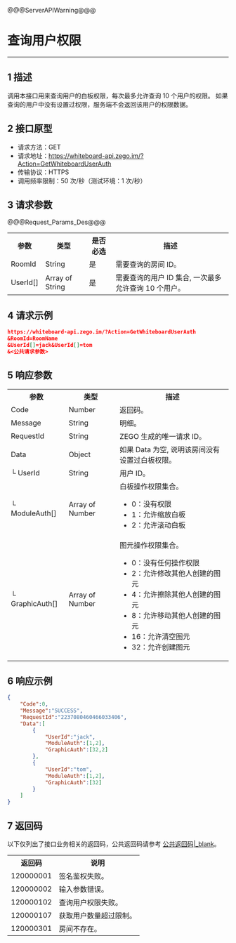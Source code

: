 @@@ServerAPIWarning@@@

# 查询用户权限

- - -

## 1 描述

调用本接口用来查询用户的白板权限，每次最多允许查询 10 个用户的权限。
如果查询的用户中没有设置过权限，服务端不会返回该用户的权限数据。

## 2 接口原型

- 请求方法：GET
- 请求地址：https://whiteboard-api.zego.im/?Action=GetWhiteboardUserAuth
- 传输协议：HTTPS
- 调用频率限制：50 次/秒（测试环境：1 次/秒）

## 3 请求参数

@@@Request_Params_Des@@@

<table>
  
  <tbody><tr>
    <th>参数</th>
    <th>类型</th>
    <th>是否必选</th>
    <th>描述</th>
  </tr>
  <tr>
    <td>RoomId</td>
    <td>String</td>
    <td>是</td>
    <td>需要查询的房间 ID。</td>
  </tr>
  <tr>
    <td>UserId[]</td>
    <td>Array of String</td>
    <td>是</td>
    <td>需要查询的用户 ID 集合, 一次最多允许查询 10 个用户。</td>
  </tr>
</tbody></table>

## 4 请求示例

```json
https://whiteboard-api.zego.im/?Action=GetWhiteboardUserAuth
&RoomId=RoomName
&UserId[]=jack&UserId[]=tom
&<公共请求参数>
```

## 5 响应参数

<table>
  
  <tbody><tr>
    <th>参数</th>
    <th>类型</th>
    <th>描述</th>
  </tr>
  <tr>
    <td>Code</td>
    <td>Number</td>
    <td>返回码。</td>
  </tr>
  <tr>
    <td>Message</td>
    <td>String</td>
    <td>明细。</td>
  </tr>
  <tr>
    <td>RequestId</td>
    <td>String</td>
    <td>ZEGO 生成的唯一请求 ID。</td>
  </tr>
  <tr>
    <td>Data</td>
    <td>Object</td>
    <td>如果 Data 为空, 说明该房间没有设置过白板权限。</td>
  </tr>
  <tr>
    <td>└ UserId</td>
    <td>String</td>
    <td>用户 ID。</td>
  </tr>
  <tr>
    <td>└ ModuleAuth[]</td>
    <td>Array of Number</td>
    <td>白板操作权限集合。<ul><li>0：没有权限</li><li> 1：允许缩放白板</li><li> 2：允许滚动白板</li></ul></td>
  </tr>
  <tr>
    <td>└ GraphicAuth[]</td>
    <td>Array of Number</td>
    <td>图元操作权限集合。<ul><li>0：没有任何操作权限</li><li> 2：允许修改其他人创建的图元</li><li>4：允许擦除其他人创建的图元</li><li>8：允许移动其他人创建的图元</li><li> 16：允许清空图元</li><li>32：允许创建图元</li></ul></td>
  </tr>
</tbody></table>

## 6 响应示例

```json
{
    "Code":0,
    "Message":"SUCCESS",
    "RequestId":"2237080460466033406",
    "Data":[
        {
            "UserId":"jack",
            "ModuleAuth":[1,2],
            "GraphicAuth":[32,2]
        },
        {
            "UserId":"tom",
            "ModuleAuth":[1,2],
            "GraphicAuth":[32]
        }
    ]
}
```

## 7 返回码

以下仅列出了接口业务相关的返回码，公共返回码请参考 [公共返回码\|_blank](!Server_API/Common_Error_Codes)。

<table>
  
  <tbody><tr>
    <th>返回码</th>
    <th>说明</th>
  </tr>
  <tr>
    <td>120000001</td>
    <td>签名鉴权失败。</td>
  </tr>
  <tr>
    <td>120000002</td>
    <td>输入参数错误。</td>
  </tr>
  <tr>
    <td>120000102</td>
    <td>查询用户权限失败。</td>
  </tr>
  <tr>
    <td>120000107</td>
    <td>获取用户数量超过限制。</td>
  </tr>
  <tr>
    <td>120000301</td>
    <td>房间不存在。</td>
  </tr>
</tbody></table>
